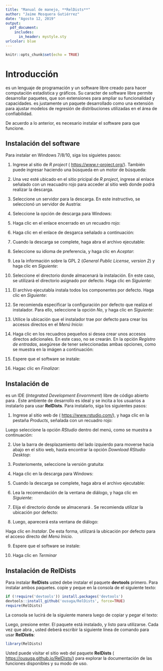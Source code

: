 ```yaml
---
title: "Manual de manejo, **RelDists**"
author: "Jaime Mosquera Gutiérrez"
date: "Agosto 12, 2019"
output: 
  pdf_document:
    includes:
      in_header: mystyle.sty
urlcolor: blue
---
```


```r
knitr::opts_chunk$set(echo = TRUE)
```

# Introducción

\proglang{R} es un lenguaje de programación y un software libre creado para hacer computación estadística y gráficos. Su caracter de software libre permite desarrollar paquetes, que son extensiones para ampliar su funcionalidad y capacidades. \textbf{RelDists} es justamente un paquete desarrollado como una extensión para ajustar modelos de regresión de distribuciones utilizadas en el área de confiabilidad.

De acuerdo a lo anterior, es necesario instalar el software \proglang{R} para que \textbf{RelDists} funcione.

## Instalación del software \proglang{R}

Para instalar \proglang{R} en Windows 7/8/10, siga los siguietes pasos:

1. Ingrese al sitio de _R project_ ( <https://www.r-project.org/>). También puede ingresar haciendo una búsqueda en un motor de búsqueda:

\centering
\includegraphics[width=0.7\textwidth]{Paso1a}

2. Una vez esté ubicado en el sitio pricipal de _R project_, ingrese al enlace señalado con un reacuadro rojo para acceder al sitio web donde podrá realizar la descarga.

\centering
\includegraphics[width=0.9\textwidth]{Paso2a}

3. Seleccione un servidor para la descarga. En este instructivo, se seleccionó un servidor de Austria:

\centering
\includegraphics[width=0.9\textwidth]{Paso3a}

4. Seleccione la opción de descarga para Windows:

\centering
\includegraphics[width=0.9\textwidth]{Paso4a}

5. Haga clic en el enlace encerrado en un recuadro rojo:

\centering
\includegraphics[width=0.9\textwidth]{Paso5a}

6. Haga clic en el enlace de desgarca señalado a continuación:

\centering
\includegraphics[width=0.9\textwidth]{Paso6a}

7. Cuando la descarga se complete, haga abra el archivo ejecutable:

\centering
\includegraphics[width=0.3\textwidth]{Paso7}

8. Seleccione su idioma de preferencia, y haga clic en _Aceptar_:

\centering
\includegraphics[width=0.3\textwidth]{Paso8}

9. Lea la información sobre la GPL 2 (_General Public License, version 2_) y haga clic en _Siguiente_:

\centering
\includegraphics[width=0.5\textwidth]{Paso9}

10. Seleccione el directorio donde almacenará la instalación. En este caso, se utilizará el directorio asignado por defecto. Haga clic en _Siguiente_:

\centering
\includegraphics[width=0.5\textwidth]{Paso10}

11. El archivo ejecutabla instala todos los componentes por defecto. Haga clic en _Siguiente_:

\centering
\includegraphics[width=0.5\textwidth]{Paso11}

12. Se recomienda especificar la configuración por defecto que realiza el instalador. Para ello, seleccione la opción _No_, y haga clic en _Siguiente_:

\centering
\includegraphics[width=0.5\textwidth]{Paso12}

13. Utilice la ubicación que el instalador trae por defecto para crear los accesos directos en el _Menú Inicio_:

\centering
\includegraphics[width=0.5\textwidth]{Paso13}

14. Haga clic en los recuadros pequeños si desea crear unos accesos directos adicionales. En este caso, no se crearán. En la opción _Registro de entradas_, asegúrese de tener seleccionadas ambas opciones, como se muestra en la imágen a continuación:

\centering
\includegraphics[width=0.5\textwidth]{Paso14}

15. Espere que el software se instale:

\centering
\includegraphics[width=0.5\textwidth]{Paso15}

16. Hagac clic en _Finalizar_:

\centering
\includegraphics[width=0.5\textwidth]{Paso16}

\justifying

## Instalación de \proglang{RStudio}

\proglang{RStudio} es un IDE (_Integrated Development Envornment_) libre de código abierto para \proglang{R}. Este ambiente de desarrollo es ideal y se incita a los usuarios a instalarlo para usar **RelDists**. Para instalarlo, siga los siguientes pasos:

1. Ingrese al sitio web de \proglang{RStudio} ( <https://www.rstudio.com/>), y haga clic en la pestaña _Products_, señalada con un recuadro rojo:

\centering
\includegraphics[width=0.8\textwidth]{Paso17a}

Luego seleccione la opción _RStudio_ dentro del menú, como se muestra a continuación:

\centering
\includegraphics[width=0.8\textwidth]{Paso17b}

2. Use la barra de desplazamiento del lado izquierdo para moverse hacia abajo en el sitio web, hasta encontrar la opción _Download RStudio Desktop_:

\centering
\includegraphics[width=0.8\textwidth]{Paso18a}

3. Posteriomente, seleccione la versión gratuita:

\centering
\includegraphics[width=0.8\textwidth]{Paso19a}

4. Haga clic en la descarga para Windows:

\centering
\includegraphics[width=0.8\textwidth]{Paso20a}

5. Cuando la descarga se complete, haga abra el archivo ejecutable:

\centering
\includegraphics[width=0.3\textwidth]{Paso21}

6. Lea la recomendación de la ventana de diálogo, y haga clic en _Siguiente_:

\centering
\includegraphics[width=0.5\textwidth]{Paso22}

7. Elija el directorio donde se almacenará \proglang{RStudio}. Se recomienda utilizar la ubicación por defecto:

\centering
\includegraphics[width=0.5\textwidth]{Paso23}

8. Luego, aparecerá esta ventana de diálogo:

\centering
\includegraphics[width=0.5\textwidth]{Paso24}

Haga clic en _Instalar_. De esta forma, utilizará la ubicación por defecto para el acceso directo del _Menú Inicio_.

9. Espere que el software se instale:

\centering
\includegraphics[width=0.5\textwidth]{Paso25}

10. Haga clic en _Terminar_

\centering
\includegraphics[width=0.5\textwidth]{Paso26}

\justifying

## Instalación de **RelDists**

Para instalar **RelDists** usted debe instalar el paquete **devtools** primero. Para instalar ambos paquetes. copie y peque en la consola de \proglang{RStudio} el siguiente texto:

```r
if (!require('devtools')) install.packages('devtools')
devtools::install_github('ousuga/RelDists', force=TRUE)
require(RelDists)
```
La consola se lucirá de la siguiente manera luego de copiar y pegar el texto:

\centering
\includegraphics[width=0.7\textwidth]{Paso27}

\justifying
Luego, presione enter. El paquete está instalado, y listo para utilizarse. Cada vez que abra \proglang{RStudio}, usted deberá escribir la siguiente línea de comando para usar **RelDistis**:

```r
library(RelDists)
```

Usted puede visitar el sitio web del paquete **RelDists** ( <https://ousuga.github.io/RelDists/>) para explorar la documentación de las funciones disponibles y su modo de uso.
